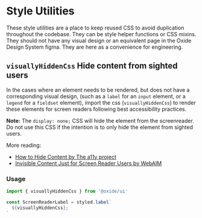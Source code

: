 <!-- StyleUtils.stories.mdx-->


<Meta title="Utils/Style Utils" />

# Style Utilities

These style utilities are a place to keep reused CSS to avoid duplication throughout the codebase. They can be style helper functions or CSS mixins. They should not have any visual design or an equivalent page in the Oxide Design System figma. They are here as a convenience for engineering.

## `visuallyHiddenCss` Hide content from sighted users

In the cases where an element needs to be rendered, but does not have a corresponding visual design, (such as a `label` for an `input` element, or a `legend` for a `fieldset` element), import the css (`visuallyHiddenCss`) to render these elements for screen readers following best accessibility practices.

**Note:** The `display: none;` CSS will hide the element from the screenreader. Do not use this CSS if the intention is to only hide the element from sighted users.

More reading:

- [How to Hide Content by The a11y project](https://www.a11yproject.com/posts/2013-01-11-how-to-hide-content/)
- [Invisible Content Just for Screen Reader Users by WebAIM](https://webaim.org/techniques/css/invisiblecontent/)

### Usage

```jsx
import { visuallyHiddenCss } from '@oxide/ui'

const ScreenReaderLabel = styled.label`
  ${visuallyHiddenCss};
`
```
